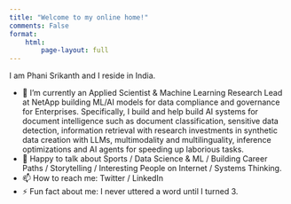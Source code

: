 ```yaml
---
title: "Welcome to my online home!"
comments: False
format: 
    html: 
        page-layout: full
---
```


I am Phani Srikanth and I reside in India.

- 🔭 I’m currently an Applied Scientist & Machine Learning Research Lead at NetApp building ML/AI models for data compliance and governance for Enterprises. Specifically, I build and help build AI systems for document intelligence such as document classification, sensitive data detection, information retrieval with research investments in synthetic data creation with LLMs, multimodality and multilinguality, inference optimizations and AI agents for speeding up laborious tasks.
- 💬 Happy to talk about Sports / Data Science & ML / Building Career Paths / Storytelling / Interesting People on Internet / Systems Thinking.
- 📫 How to reach me: Twitter / LinkedIn
- ⚡ Fun fact about me: I never uttered a word until I turned 3.